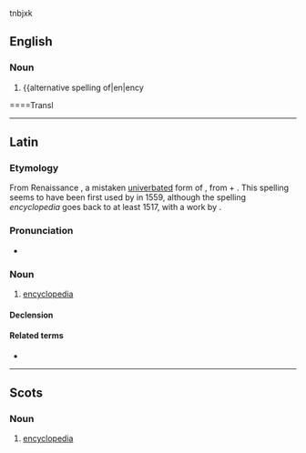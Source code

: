 tnbjxk

==English==

===Noun===
{{en-noun|s|encyclopaediae}}

# {{lb|en|chiefly|UK|Australia}} {{alternative spelling of|en|ency
====Transl

----

==Latin==
{{wikipedia|lang=la}}

===Etymology===
From Renaissance {{bor|la|grc|ἐγκυκλοπαιδεία|t=education in the circle of arts and sciences}}, a mistaken [[univerbation|univerbated]] form of {{m|grc|ἐγκύκλιος παιδείᾱ|t=education in the circle of arts and sciences}}, from {{m|grc|ἐγκύκλιος|t=circular}} + {{m|grc|παιδείᾱ|t=child-rearing, education}}. This spelling seems to have been first used by {{w|Paul Skalich}} in 1559, although the spelling ''encyclopedia'' goes back to at least 1517, with a work by {{w|Johannes Aventinus}}.

===Pronunciation===
* {{la-IPA|encyclopaedīa|eccl=1}}

===Noun===
{{la-noun|encyclopaedīa<1>}}

# {{lb|la|New Latin}} [[encyclopedia]]

====Declension====
{{la-ndecl|encyclopaedīa<1>}}

====Related terms====
* {{l|la|paedīa}}

----

==Scots==

===Noun===
{{sco-noun}}

# [[encyclopedia]]